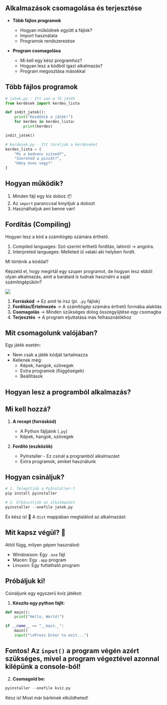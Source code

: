 <section>

# Alkalmazások csomagolása és terjesztése


- **Több fájlos programok**
  - Hogyan működnek együtt a fájlok?
  - Import használata
  - Programok rendszerezése

- **Program csomagolása**
  - Mi kell egy kész programhoz?
  - Hogyan lesz a kódból igazi alkalmazás?
  - Program megosztása másokkal

</section>

<section>

# Több fájlos programok

```python
# jatek.py - Itt van a fő játék
from kerdesek import kerdes_lista

def indit_jatek():
    print("Kezdődik a játék!")
    for kerdes in kerdes_lista:
        print(kerdes)

indit_jatek()
```

```python
# kerdesek.py - Itt tároljuk a kérdéseket
kerdes_lista = [
    "Mi a kedvenc színed?",
    "Szereted a pizzát?",
    "Hány éves vagy?"
]
```

## Hogyan működik?

1. Minden fájl egy kis doboz 📦
2. Az `import` paranccsal kinyitjuk a dobozt
3. Használhatjuk ami benne van!

</section>

<section>

# Fordítás (Compiling)

Hogyan lesz a kód a számítógép számára érthető.

1. Compiled languages: Szó szerint érthető fordítás, latinról &rarr; angolra.
2. Interpreted languages: Melleted ül valaki aki helyben fordít.

Mi történik a kóddal?

Képzeld el, hogy megírtál egy szuper programot, de hogyan lesz ebből olyan alkalmazás, amit a barátaid is tudnak használni a saját számítógépükön?

<img src="img/compiler.png" className="float" />

1. **Forráskód** &rarr; Ez amit te írsz (pl. `.py` fájlok)
2. **Fordítás/Értelmezés** &rarr; A számítógép számára érthető formába alakítás
3. **Csomagolás** &rarr; Minden szükséges dolog összegyűjtése egy csomagba
4. **Terjesztés** &rarr; A program eljuttatása más felhasználókhoz

## Mit csomagolunk valójában?

Egy játék esetén:
- Nem csak a játék kódját tartalmazza
- Kellenek még:
  - Képek, hangok, szövegek
  - Extra programok (függőségek)
  - Beállítások

</section>

<section>

# Hogyan lesz a programból alkalmazás?

## Mi kell hozzá?

1. **A recept (forráskód)**
   - A Python fájljaink (`.py`)
   - Képek, hangok, szövegek

2. **Fordító (eszközök)**
   - PyInstaller - Ez csinál a programból alkalmazást
   - Extra programok, amiket használunk

## Hogyan csináljuk?

```python
# 1. Telepítjük a PyInstaller-t
pip install pyinstaller

# 2. Elkészítjük az alkalmazást
pyinstaller --onefile jatek.py
```

És kész is! 🎉 A `dist` mappában megtalálod az alkalmazást:

</section>

<section>

# Mit kapsz végül? 🎁

Attól függ, milyen gépen használod:
- Windowson: Egy `.exe` fájl
- Macen: Egy `.app` program
- Linuxon: Egy futtatható program

## Próbáljuk ki!

Csináljunk egy egyszerű kvíz játékot:

1. **Készíts egy python fájlt:**

```python
def main():
    print("Hello, World!")

if __name__ == "__main__":
    main()
    input("\nPress Enter to exit...")

```

# Fontos! Az `input()` a program végén azért szükséges, mivel a program végeztével azonnal kilépünk a **console**-ból!

2. **Csomagold be:**
```python
pyinstaller --onefile kviz.py
```

Kész is! Most már bárkinek elküldheted!

</section>
